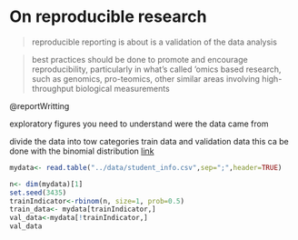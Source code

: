# On reproducible research

>reproducible reporting is about is a validation of the data analysis

>best practices should be done to promote and encourage reproducibility, particularly in what’s called ‘omics based research, such as genomics, pro-teomics, other similar areas involving high-throughput biological measurements

@reportWritting

exploratory figures
you need to understand were the data came from

divide the data into tow categories 
train data and validation data this ca be done with the binomial distribution
[link][1]
```r
mydata<- read.table("../data/student_info.csv",sep=";",header=TRUE)

n<- dim(mydata)[1]
set.seed(3435)
trainIndicator<-rbinom(n, size=1, prob=0.5)
train_data<- mydata[trainIndicator,]
val_data<-mydata[!trainIndicator,]
val_data
```

[1]:https://leanpub.com/powershell-scripting-toolmaking "hol"